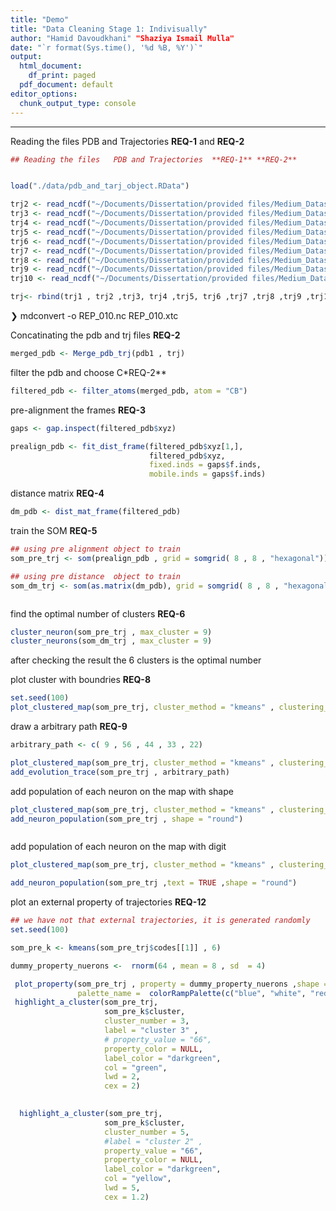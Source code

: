```yaml
---
title: "Demo"
title: "Data Cleaning Stage 1: Indivisually"
author: "Hamid Davoudkhani" "Shaziya Ismail Mulla" 
date: "`r format(Sys.time(), '%d %B, %Y')`"
output:
  html_document:
    df_print: paged
  pdf_document: default
editor_options:
  chunk_output_type: console
---
```

---

Reading the files   PDB and Trajectories  **REQ-1** and **REQ-2**
```r
## Reading the files   PDB and Trajectories  **REQ-1** **REQ-2**


load("./data/pdb_and_tarj_object.RData")

trj2 <- read_ncdf("~/Documents/Dissertation/provided files/Medium_Dataset/Medium_Dataset/REP_002.nc")
trj3 <- read_ncdf("~/Documents/Dissertation/provided files/Medium_Dataset/Medium_Dataset/REP_003.nc")
trj4 <- read_ncdf("~/Documents/Dissertation/provided files/Medium_Dataset/Medium_Dataset/REP_004.nc")
trj5 <- read_ncdf("~/Documents/Dissertation/provided files/Medium_Dataset/Medium_Dataset/REP_005.nc")
trj6 <- read_ncdf("~/Documents/Dissertation/provided files/Medium_Dataset/Medium_Dataset/REP_006.nc")
trj7 <- read_ncdf("~/Documents/Dissertation/provided files/Medium_Dataset/Medium_Dataset/REP_007.nc")
trj8 <- read_ncdf("~/Documents/Dissertation/provided files/Medium_Dataset/Medium_Dataset/REP_008.nc")
trj9 <- read_ncdf("~/Documents/Dissertation/provided files/Medium_Dataset/Medium_Dataset/REP_009.nc")
trj10 <- read_ncdf("~/Documents/Dissertation/provided files/Medium_Dataset/Medium_Dataset/REP_010.nc")

trj<- rbind(trj1 , trj2 ,trj3, trj4 ,trj5, trj6 ,trj7 ,trj8 ,trj9 ,trj10)


```


❯ mdconvert -o REP_010.nc  REP_010.xtc


Concatinating the pdb and trj files  **REQ-2**
```r

merged_pdb <- Merge_pdb_trj(pdb1 , trj)

```



filter the pdb and choose C\beta   **REQ-2**
```r

filtered_pdb <- filter_atoms(merged_pdb, atom = "CB")

```


pre-alignment the frames **REQ-3**
```r

gaps <- gap.inspect(filtered_pdb$xyz)

prealign_pdb <- fit_dist_frame(filtered_pdb$xyz[1,], 
                               filtered_pdb$xyz,
                               fixed.inds = gaps$f.inds,
                               mobile.inds = gaps$f.inds)

```


distance matrix **REQ-4** 

```r

dm_pdb <- dist_mat_frame(filtered_pdb)

```



train the SOM **REQ-5** 

```r
## using pre alignment object to train
som_pre_trj <- som(prealign_pdb , grid = somgrid( 8 , 8 , "hexagonal")) 

## using pre distance  object to train
som_dm_trj <- som(as.matrix(dm_pdb), grid = somgrid( 8 , 8 , "hexagonal" ))



```



find the optimal number of clusters **REQ-6**
```r

cluster_neuron(som_pre_trj , max_cluster = 9)
cluster_neurons(som_dm_trj , max_cluster = 9)


```



after checking the result the 6 clusters is the optimal number

plot cluster with boundries **REQ-8**
```r
set.seed(100)
plot_clustered_map(som_pre_trj, cluster_method = "kmeans" , clustering_parameter = c( 6 , "Hartigan-Wong") , shape = "straight")

```

draw a arbitrary path  **REQ-9**
```r
arbitrary_path <- c( 9 , 56 , 44 , 33 , 22)

plot_clustered_map(som_pre_trj, cluster_method = "kmeans" , clustering_parameter = c( 6 , "Hartigan-Wong") , shape = "straight")
add_evolution_trace(som_pre_trj , arbitrary_path)

```

add population of each neuron on the map with shape

```r

plot_clustered_map(som_pre_trj, cluster_method = "kmeans" , clustering_parameter = c( 6 , "Hartigan-Wong") , shape = "straight")
add_neuron_population(som_pre_trj , shape = "round")



```



add population of each neuron on the map with digit

```r


plot_clustered_map(som_pre_trj, cluster_method = "kmeans" , clustering_parameter = c( 6 , "Hartigan-Wong") , shape = "straight")

add_neuron_population(som_pre_trj ,text = TRUE ,shape = "round")


```

plot an external property of trajectories **REQ-12**


```r
## we have not that external trajectories, it is generated randomly
set.seed(100)

som_pre_k <- kmeans(som_pre_trj$codes[[1]] , 6)

dummy_property_nuerons <-  rnorm(64 , mean = 8 , sd  = 4)

 plot_property(som_pre_trj , property = dummy_property_nuerons ,shape = "straight",
               palette_name =  colorRampPalette(c("blue", "white", "red")))
 highlight_a_cluster(som_pre_trj,
                     som_pre_k$cluster,
                     cluster_number = 3,
                     label = "cluster 3" ,
                     # property_value = "66",
                     property_color = NULL,
                     label_color = "darkgreen",
                     col = "green",
                     lwd = 2,
                     cex = 2)

 
  highlight_a_cluster(som_pre_trj,
                     som_pre_k$cluster,
                     cluster_number = 5,
                     #label = "cluster 2" ,
                     property_value = "66",
                     property_color = NULL,
                     label_color = "darkgreen",
                     col = "yellow",
                     lwd = 5,
                     cex = 1.2)

```









